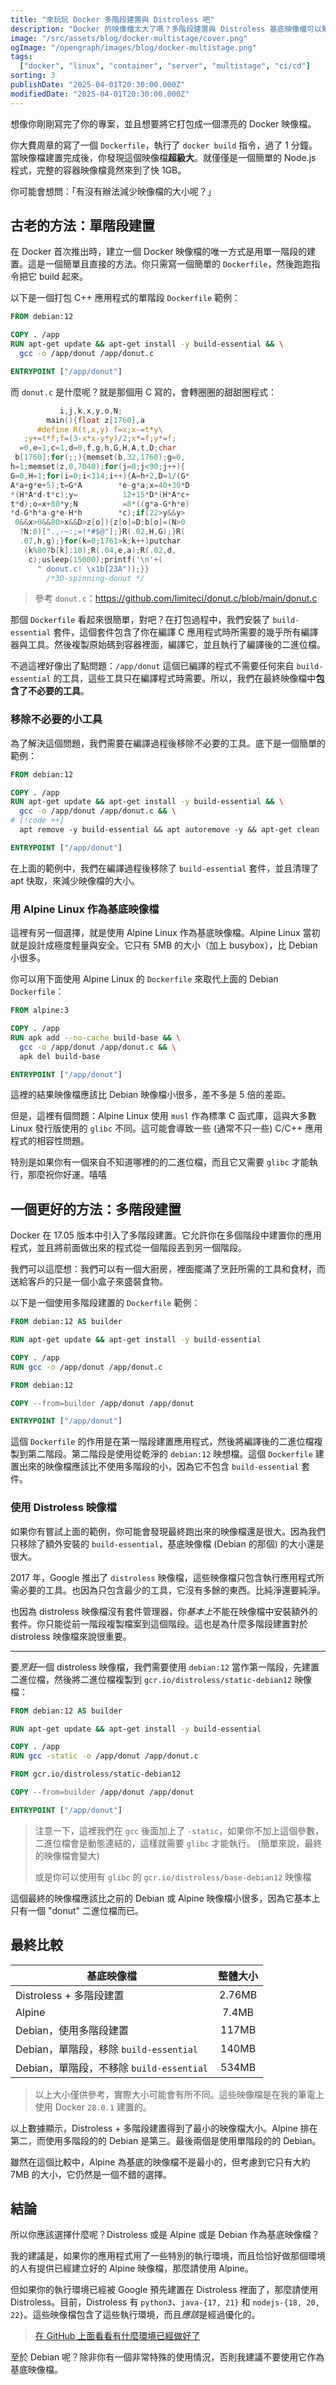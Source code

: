 ```yaml
---
title: "來玩玩 Docker 多階段建置與 Distroless 吧"
description: "Docker 的映像檔太大了嗎？多階段建置與 Distroless 基底映像檔可以幫助您減少整體映像檔大小！"
image: "/src/assets/blog/docker-multistage/cover.png"
ogImage: "/opengraph/images/blog/docker-multistage.png"
tags:
  ["docker", "linux", "container", "server", "multistage", "ci/cd"]
sorting: 3
publishDate: "2025-04-01T20:30:00.000Z"
modifiedDate: "2025-04-01T20:30:00.000Z"
---
```


想像你剛剛寫完了你的專案，並且想要將它打包成一個漂亮的 Docker 映像檔。

你大費周章的寫了一個 `Dockerfile`，執行了 `docker build` 指令，過了 1 分鐘。當映像檔建置完成後，你發現這個映像檔**超級大**。就僅僅是一個簡單的 Node.js 程式，完整的容器映像檔竟然來到了快 1GB。

你可能會想問：「有沒有辦法減少映像檔的大小呢？」

## 古老的方法：單階段建置

在 Docker 首次推出時，建立一個 Docker 映像檔的唯一方式是用單一階段的建置。這是一個簡單且直接的方法。你只需寫一個簡單的 `Dockerfile`，然後跑跑指令把它 build 起來。

以下是一個打包 C++ 應用程式的單階段 `Dockerfile` 範例：

```dockerfile
FROM debian:12

COPY . /app
RUN apt-get update && apt-get install -y build-essential && \
  gcc -o /app/donut /app/donut.c

ENTRYPOINT ["/app/donut"]
```

而 `donut.c` 是什麼呢？就是那個用 C 寫的，會轉圈圈的甜甜圈程式：

```c
           i,j,k,x,y,o,N;
        main(){float z[1760],a
      #define R(t,x,y) f=x;x-=t*y\
   ;y+=t*f;f=(3-x*x-y*y)/2;x*=f;y*=f;
  =0,e=1,c=1,d=0,f,g,h,G,H,A,t,D;char
 b[1760];for(;;){memset(b,32,1760);g=0,
h=1;memset(z,0,7040);for(j=0;j<90;j++){
G=0,H=1;for(i=0;i<314;i++){A=h+2,D=1/(G*
A*a+g*e+5);t=G*A        *e-g*a;x=40+30*D
*(H*A*d-t*c);y=          12+15*D*(H*A*c+
t*d);o=x+80*y;N          =8*((g*a-G*h*e)
*d-G*h*a-g*e-H*h        *c);if(22>y&&y>
 0&&x>0&&80>x&&D>z[o]){z[o]=D;b[o]=(N>0
  ?N:0)[".,-~:;=!*#$@"];}R(.02,H,G);}R(
  .07,h,g);}for(k=0;1761>k;k++)putchar
   (k%80?b[k]:10);R(.04,e,a);R(.02,d,
    c);usleep(15000);printf('\n'+(
      " donut.c! \x1b[23A"));}}
        /*3D-spinning-donut */
```

> 參考 `donut.c`：https://github.com/limiteci/donut.c/blob/main/donut.c

那個 `Dockerfile` 看起來很簡單，對吧？在打包過程中，我們安裝了 `build-essential` 套件，這個套件包含了你在編譯 C 應用程式時所需要的幾乎所有編譯器與工具。然後複製原始碼到容器裡面，編譯它，並且執行了編譯後的二進位檔。

不過這裡好像出了點問題：`/app/donut` 這個已編譯的程式不需要任何來自 `build-essential` 的工具，這些工具只在編譯程式時需要。所以，我們在最終映像檔中**包含了不必要的工具**。

### 移除不必要的小工具

為了解決這個問題，我們需要在編譯過程後移除不必要的工具。底下是一個簡單的範例：

```dockerfile
FROM debian:12

COPY . /app
RUN apt-get update && apt-get install -y build-essential && \
  gcc -o /app/donut /app/donut.c && \
# [!code ++]
  apt remove -y build-essential && apt autoremove -y && apt-get clean

ENTRYPOINT ["/app/donut"]
```

在上面的範例中，我們在編譯過程後移除了 `build-essential` 套件，並且清理了 apt 快取，來減少映像檔的大小。

### 用 Alpine Linux 作為基底映像檔

這裡有另一個選擇，就是使用 Alpine Linux 作為基底映像檔。Alpine Linux 當初就是設計成極度輕量與安全。它只有 5MB 的大小（加上 busybox），比 Debian 小很多。

你可以用下面使用 Alpine Linux 的 `Dockerfile` 來取代上面的 Debian `Dockerfile`：

```dockerfile
FROM alpine:3

COPY . /app
RUN apk add --no-cache build-base && \
  gcc -o /app/donut /app/donut.c && \
  apk del build-base

ENTRYPOINT ["/app/donut"]
```

這裡的結果映像檔應該比 Debian 映像檔小很多，差不多是 5 倍的差距。

但是，這裡有個問題：Alpine Linux 使用 `musl` 作為標準 C 函式庫，這與大多數 Linux 發行版使用的 `glibc` 不同。這可能會導致一些 (通常不只一些) C/C++ 應用程式的相容性問題。

特別是如果你有一個來自不知道哪裡的的二進位檔，而且它又需要 `glibc` 才能執行，那麼祝你好運。嘻嘻

## 一個更好的方法：多階段建置

Docker 在 17.05 版本中引入了多階段建置。它允許你在多個階段中建置你的應用程式，並且將前面做出來的程式從一個階段丟到另一個階段。

我們可以這麼想：我們可以有一個大廚房，裡面擺滿了烹飪所需的工具和食材，而送給客戶的只是一個小盒子來盛裝食物。

以下是一個使用多階段建置的 `Dockerfile` 範例：

```dockerfile
FROM debian:12 AS builder

RUN apt-get update && apt-get install -y build-essential

COPY . /app
RUN gcc -o /app/donut /app/donut.c

FROM debian:12

COPY --from=builder /app/donut /app/donut

ENTRYPOINT ["/app/donut"]
```

這個 `Dockerfile` 的作用是在第一階段建置應用程式，然後將編譯後的二進位檔複製到第二階段。第二階段是使用從乾淨的 `debian:12` 映想檔。這個 `Dockerfile` 建置出來的映像檔應該比不使用多階段的小，因為它不包含 `build-essential` 套件。

### 使用 Distroless 映像檔

如果你有嘗試上面的範例，你可能會發現最終跑出來的映像檔還是很大。因為我們只移除了額外安裝的 `build-essential`，基底映像檔 (Debian 的那個) 的大小還是很大。

2017 年，Google 推出了 `distroless` 映像檔，這些映像檔只包含執行應用程式所需必要的工具。也因為只包含最少的工具，它沒有多餘的東西。比純淨還要純淨。

也因為 distroless 映像檔沒有套件管理器，你*基本上*不能在映像檔中安裝額外的套件。你只能從前一階段複製檔案到這個階段。這也是為什麼多階段建置對於 distroless 映像檔來說很重要。

---

要*烹飪*一個 distroless 映像檔，我們需要使用 `debian:12` 當作第一階段，先建置二進位檔，然後將二進位檔複製到 `gcr.io/distroless/static-debian12` 映像檔：

```dockerfile
FROM debian:12 AS builder

RUN apt-get update && apt-get install -y build-essential

COPY . /app
RUN gcc -static -o /app/donut /app/donut.c

FROM gcr.io/distroless/static-debian12

COPY --from=builder /app/donut /app/donut

ENTRYPOINT ["/app/donut"]
```

> 注意一下，這裡我們在 `gcc` 後面加上了 `-static`，如果你不加上這個參數，二進位檔會是動態連結的，這樣就需要 `glibc` 才能執行。 (簡單來說，最終的映像檔會變大)
>
> 或是你可以使用有 `glibc` 的 `gcr.io/distroless/base-debian12` 映像檔

這個最終的映像檔應該比之前的 Debian 或 Alpine 映像檔小很多，因為它基本上只有一個 "donut" 二進位檔而已。

## 最終比較

| 基底映像檔                               | 整體大小 |
| ---------------------------------------- | :------: |
| Distroless + 多階段建置                  |  2.76MB  |
| Alpine                                   |  7.4MB   |
| Debian，使用多階段建置                   |  117MB   |
| Debian，單階段，移除 `build-essential`   |  140MB   |
| Debian，單階段，不移除 `build-essential` |  534MB   |

> 以上大小僅供參考，實際大小可能會有所不同。這些映像檔是在我的筆電上使用 Docker `28.0.1` 建置的。

以上數據顯示，Distroless + 多階段建置得到了最小的映像檔大小。Alpine 排在第二，而使用多階段的的 Debian 是第三。最後兩個是使用單階段的的 Debian。

雖然在這個比較中，Alpine 為基底的映像檔不是最小的，但考慮到它只有大約 7MB 的大小，它仍然是一個不錯的選擇。

## 結論

所以你應該選擇什麼呢？Distroless 或是 Alpine 或是 Debian 作為基底映像檔？

我的建議是，如果你的應用程式用了一些特別的執行環境，而且恰恰好做那個環境的人有提供已經建立好的 Alpine 映像檔，那麼請使用 Alpine。

但如果你的執行環境已經被 Google 預先建置在 Distroless 裡面了，那麼請使用 Distroless。目前，Distroless 有 `python3`、`java-{17, 21}` 和 `nodejs-{18, 20, 22}`。這些映像檔包含了這些執行環境，而且*應該*是經過優化的。

> [在 GitHub 上面看看有什麼環境已經做好了](http://github.com/GoogleContainerTools/distroless?tab=readme-ov-file#what-images-are-available)

至於 Debian 呢？除非你有一個非常特殊的使用情況，否則我建議不要使用它作為基底映像檔。
